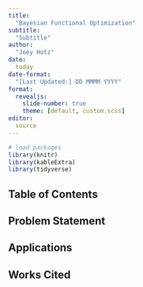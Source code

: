 ```yaml
---
title: 
  "Bayesian Functional Optimization"
subtitle:
  "Subtitle"
author: 
  "Joey Hotz"
date: 
  today
date-format:
  "[Last Updated:] DD MMMM YYYY"
format: 
  revealjs:
    slide-number: true
    theme: [default, custom.scss]
editor: 
  source
---
```


```r
# load packages
library(knitr)
library(kableExtra)
library(tidyverse)
```

## Table of Contents

## Problem Statement

## Applications

## Works Cited

<!-- ## Works Cited{style="font-size: 75%;"} -->

<!-- - Council 31, AFSCME v. Ward, 771 F. Supp. 247 (N.D. Ill. 1991). <https://law.justia.com/cases/federal/district-courts/FSupp/771/247/1656615/> -->
<!-- - Department of Justice Canada. (2021, September 1). *Civil and criminal cases*. Department of Justice. <https://www.justice.gc.ca/eng/csj-sjc/just/08.html>  -->
<!-- - EEOC v. Shelby County Government, 707 F. Supp. 969 (W.D. Tenn. 1988). <https://law.justia.com/cases/federal/district-courts/FSupp/707/969/1574457/> -->
<!-- - Gastwirth, J. L., & Greenhouse, S. W. (1995). Biostatistical concepts and methods in the legal setting. *Statistics in Medicine, 14*(15), 1641–1653. <https://doi.org/10.1002/sim.4780141505> -->
<!-- - Graubard, B. I., Sowmya Rao, R., & Gastwirth, J. L. (2005). Using the Peters-Belson method to measure health care disparities from complex survey data. *Statistics in Medicine, 24*(17), 2659–2668. <https://doi.org/10.1002/sim.2135> -->
<!-- - Gray, Ritter & Graham, P.C. . (2013, June 18). *Criminal vs. Civil Court Cases*. The Judicial Learning Center. <https://judiciallearningcenter.org/types-of-court-cases/> -->
<!-- - Rosenthal, J. S. (2015). Probability, Justice, and the Risk of Wrongful Conviction. *The Mathematics Enthusiast, 12*(1–3), 11–18. <https://doi.org/10.54870/1551-3440.1330> -->
